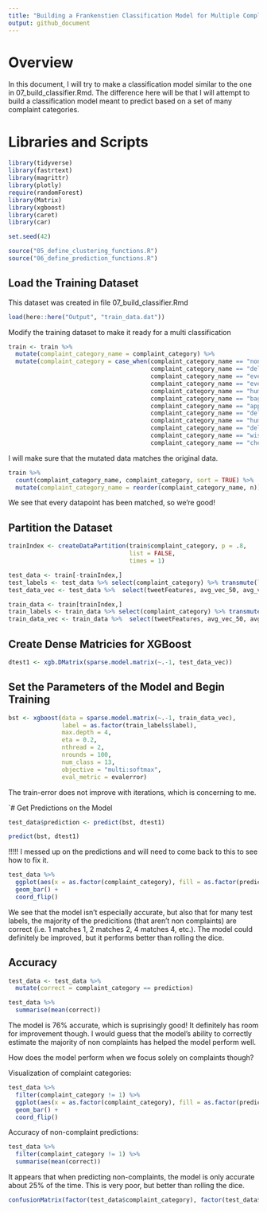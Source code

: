 ```yaml
---
title: "Building a Frankenstien Classification Model for Multiple Complaint Labels"
output: github_document
---
```


# Overview
In this document, I will try to make a classification model similar to the one in 07_build_classifier.Rmd. The difference here will be that I will attempt to build a classification model meant to predict based on a set of many complaint categories.

# Libraries and Scripts
```r
library(tidyverse)
library(fastrtext)
library(magrittr)
library(plotly)
require(randomForest)
library(Matrix)
library(xgboost)
library(caret)
library(car)

set.seed(42)

source("05_define_clustering_functions.R")
source("06_define_prediction_functions.R")
```

## Load the Training Dataset
This dataset was created in file 07_build_classifier.Rmd
```r
load(here::here("Output", "train_data.dat"))
```

Modify the training dataset to make it ready for a multi classification
```r
train <- train %>% 
  mutate(complaint_category_name = complaint_category) %>% 
  mutate(complaint_category = case_when(complaint_category_name == "non_complaint"         ~ 1,
                                        complaint_category_name == "delay_delay"           ~ 2,
                                        complaint_category_name == "event_specific"        ~ 3,
                                        complaint_category_name == "event_vague"           ~ 4,
                                        complaint_category_name == "human_service_rude"    ~ 5,
                                        complaint_category_name == "baggage"               ~ 6,
                                        complaint_category_name == "app_failure"           ~ 7,
                                        complaint_category_name == "delay_cancel"          ~ 8,
                                        complaint_category_name == "human_service_hold"    ~ 9,
                                        complaint_category_name == "delay_tarmac"          ~ 10,
                                        complaint_category_name == "wishlist"              ~ 11,
                                        complaint_category_name == "check_failure"         ~ 12))
```

I will make sure that the mutated data matches the original data.
```r
train %>% 
  count(complaint_category_name, complaint_category, sort = TRUE) %>% 
  mutate(complaint_category_name = reorder(complaint_category_name, n))
```
We see that every datapoint has been matched, so we're good!


## Partition the Dataset
```r
trainIndex <- createDataPartition(train$complaint_category, p = .8, 
                                  list = FALSE, 
                                  times = 1)

test_data <- train[-trainIndex,]
test_labels <- test_data %>% select(complaint_category) %>% transmute(label = complaint_category)
test_data_vec <- test_data %>%  select(tweetFeatures, avg_vec_50, avg_vec_50_PCA) %>% unnest %>% mutate_all(as.numeric)

train_data <- train[trainIndex,]
train_labels <- train_data %>% select(complaint_category) %>% transmute(label = complaint_category)
train_data_vec <- train_data %>%  select(tweetFeatures, avg_vec_50, avg_vec_50_PCA) %>% unnest %>% mutate_all(as.numeric)
```


## Create Dense Matricies for XGBoost
```r
dtest1 <- xgb.DMatrix(sparse.model.matrix(~.-1, test_data_vec))
```

## Set the Parameters of the Model and Begin Training
```r
bst <- xgboost(data = sparse.model.matrix(~.-1, train_data_vec), 
               label = as.factor(train_labels$label),
               max.depth = 4, 
               eta = 0.2, 
               nthread = 2, 
               nrounds = 100, 
               num_class = 13,
               objective = "multi:softmax",
               eval_metric = evalerror)
```
The train-error does not improve with iterations, which is concerning to me.


`# Get Predictions on the Model
```r
test_data$prediction <- predict(bst, dtest1)

predict(bst, dtest1)
```

!!!!! I messed up on the predictions and will need to come back to this to see how to fix it.

```r
test_data %>% 
  ggplot(aes(x = as.factor(complaint_category), fill = as.factor(prediction))) +
  geom_bar() +
  coord_flip()
```
We see that the model isn't especially accurate, but also that for many test labels, the majority of the predicitions (that aren't non complaints) are correct (i.e. 1 matches 1, 2 matches 2, 4 matches 4, etc.). The model could definitely be improved, but it performs better than rolling the dice.

## Accuracy
```r
test_data <- test_data %>% 
  mutate(correct = complaint_category == prediction)

test_data %>% 
  summarise(mean(correct))
```
The model is 76% accurate, which is suprisingly good! It definitely has room for improvement though. I would guess that the model's ability to correctly estimate the majority of non complaints has helped the model perform well.

How does the model perform when we focus solely on complaints though?

Visualization of complaint categories:
```r
test_data %>% 
  filter(complaint_category != 1) %>% 
  ggplot(aes(x = as.factor(complaint_category), fill = as.factor(prediction))) +
  geom_bar() +
  coord_flip()
```

Accuracy of non-complaint predictions:
```r
test_data %>% 
  filter(complaint_category != 1) %>% 
  summarise(mean(correct))
```
It appears that when predicting non-complaints, the model is only accurate about 25% of the time. This is very poor, but better than rolling the dice.

```r
confusionMatrix(factor(test_data$complaint_category), factor(test_data$prediction))
```






